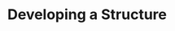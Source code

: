 ---
title: 'Developing a Structure'
publishedAt: '2024-05-20'
summary: 'I try to develop some structure in my life to make my thoughts less scattered'
---